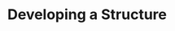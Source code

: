 ---
title: 'Developing a Structure'
publishedAt: '2024-05-20'
summary: 'I try to develop some structure in my life to make my thoughts less scattered'
---